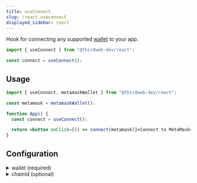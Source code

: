 ```yaml
---
title: useConnect
slug: /react.useconnect
displayed_sidebar: react
---
```


Hook for connecting any supported [wallet](/wallet) to your app.

```jsx
import { useConnect } from "@thirdweb-dev/react";

const connect = useConnect();
```

## Usage

```jsx
import { useConnect, metamaskWallet } from "@thirdweb-dev/react";

const metamask = metamaskWallet();

function App() {
  const connect = useConnect();

  return <button onClick={() => connect(metamask)}>Connect to MetaMask</button>;
}
```

## Configuration

<details>
  <summary>wallet (required)</summary>
  <div>

The wallet to connect to your app with.

Must be of type `ConfiguredWallet`.

[Learn more about the available wallet options](/react/connecting-wallets).

</div>
</details>

<details>
  <summary>chainId (optional)</summary>
  <div>

To connect to a specific chain when connecting the wallet,
pass the `chainId` in a configuration object as shown below.

This will prompt the user to switch to the given network after they connect.

```jsx
import { useConnect, metamaskWallet } from "@thirdweb-dev/react";

const metamask = metamaskWallet();

function App() {
  const connect = useConnect();

  return (
    <button
      onClick={() =>
        connect(
          metamask,
          // highlight-start
          { chainId: 1 },
          // highlight-end
        )
      }
    >
      Connect to MetaMask
    </button>
  );
}
```

</div>
</details>
